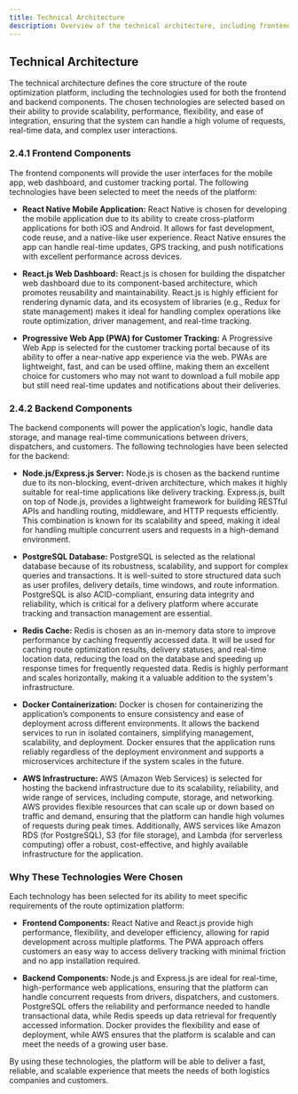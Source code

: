 ```yaml
---
title: Technical Architecture
description: Overview of the technical architecture, including frontend and backend components, and the reasons for selecting each technology.
---
```


## Technical Architecture

The technical architecture defines the core structure of the route optimization platform, including the technologies used for both the frontend and backend components. The chosen technologies are selected based on their ability to provide scalability, performance, flexibility, and ease of integration, ensuring that the system can handle a high volume of requests, real-time data, and complex user interactions.

### 2.4.1 Frontend Components

The frontend components will provide the user interfaces for the mobile app, web dashboard, and customer tracking portal. The following technologies have been selected to meet the needs of the platform:

- **React Native Mobile Application:** React Native is chosen for developing the mobile application due to its ability to create cross-platform applications for both iOS and Android. It allows for fast development, code reuse, and a native-like user experience. React Native ensures the app can handle real-time updates, GPS tracking, and push notifications with excellent performance across devices.

- **React.js Web Dashboard:** React.js is chosen for building the dispatcher web dashboard due to its component-based architecture, which promotes reusability and maintainability. React.js is highly efficient for rendering dynamic data, and its ecosystem of libraries (e.g., Redux for state management) makes it ideal for handling complex operations like route optimization, driver management, and real-time tracking.

- **Progressive Web App (PWA) for Customer Tracking:** A Progressive Web App is selected for the customer tracking portal because of its ability to offer a near-native app experience via the web. PWAs are lightweight, fast, and can be used offline, making them an excellent choice for customers who may not want to download a full mobile app but still need real-time updates and notifications about their deliveries.

### 2.4.2 Backend Components

The backend components will power the application’s logic, handle data storage, and manage real-time communications between drivers, dispatchers, and customers. The following technologies have been selected for the backend:

- **Node.js/Express.js Server:** Node.js is chosen as the backend runtime due to its non-blocking, event-driven architecture, which makes it highly suitable for real-time applications like delivery tracking. Express.js, built on top of Node.js, provides a lightweight framework for building RESTful APIs and handling routing, middleware, and HTTP requests efficiently. This combination is known for its scalability and speed, making it ideal for handling multiple concurrent users and requests in a high-demand environment.

- **PostgreSQL Database:** PostgreSQL is selected as the relational database because of its robustness, scalability, and support for complex queries and transactions. It is well-suited to store structured data such as user profiles, delivery details, time windows, and route information. PostgreSQL is also ACID-compliant, ensuring data integrity and reliability, which is critical for a delivery platform where accurate tracking and transaction management are essential.

- **Redis Cache:** Redis is chosen as an in-memory data store to improve performance by caching frequently accessed data. It will be used for caching route optimization results, delivery statuses, and real-time location data, reducing the load on the database and speeding up response times for frequently requested data. Redis is highly performant and scales horizontally, making it a valuable addition to the system's infrastructure.

- **Docker Containerization:** Docker is chosen for containerizing the application’s components to ensure consistency and ease of deployment across different environments. It allows the backend services to run in isolated containers, simplifying management, scalability, and deployment. Docker ensures that the application runs reliably regardless of the deployment environment and supports a microservices architecture if the system scales in the future.

- **AWS Infrastructure:** AWS (Amazon Web Services) is selected for hosting the backend infrastructure due to its scalability, reliability, and wide range of services, including compute, storage, and networking. AWS provides flexible resources that can scale up or down based on traffic and demand, ensuring that the platform can handle high volumes of requests during peak times. Additionally, AWS services like Amazon RDS (for PostgreSQL), S3 (for file storage), and Lambda (for serverless computing) offer a robust, cost-effective, and highly available infrastructure for the application.

### Why These Technologies Were Chosen

Each technology has been selected for its ability to meet specific requirements of the route optimization platform:

- **Frontend Components:** React Native and React.js provide high performance, flexibility, and developer efficiency, allowing for rapid development across multiple platforms. The PWA approach offers customers an easy way to access delivery tracking with minimal friction and no app installation required.
  
- **Backend Components:** Node.js and Express.js are ideal for real-time, high-performance web applications, ensuring that the platform can handle concurrent requests from drivers, dispatchers, and customers. PostgreSQL offers the reliability and performance needed to handle transactional data, while Redis speeds up data retrieval for frequently accessed information. Docker provides the flexibility and ease of deployment, while AWS ensures that the platform is scalable and can meet the needs of a growing user base.

By using these technologies, the platform will be able to deliver a fast, reliable, and scalable experience that meets the needs of both logistics companies and customers.
